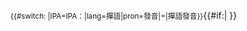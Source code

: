 <onlyinclude><small>{{#switch: {{{2}}}|IPA=IPA：|lang=撣語|pron=發音|=|撣語發音}}</small>{{IPA|[[Help:撣語IPA|[{{{1}}}]]]}}{{#if:{{{3|}}}|{{IPA audio link|{{{3}}} }} }}</onlyinclude><noinclude>

{{documentation|Template:usage of IPA templates}}

<!-- PLEASE ADD CATEGORIES BELOW THIS LINE, THANKS. -->

[[Category:語言模板|{{PAGENAME}}]]
<!-- PLEASE ADD INTERWIKIS BELOW THIS LINE, THANKS. -->
</noinclude>